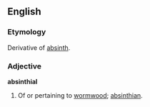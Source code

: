 ==English==

===Etymology===
Derivative of [[absinth]].

===Adjective===
'''absinthial'''

# Of or pertaining to [[wormwood]]; [[absinthian]].